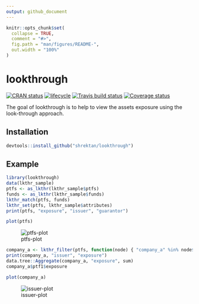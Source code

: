 ```yaml
---
output: github_document
---
```


<!-- README.md is generated from README.Rmd. Please edit that file -->

```r
knitr::opts_chunk$set(
  collapse = TRUE,
  comment = "#>",
  fig.path = "man/figures/README-",
  out.width = "100%"
)
```
# lookthrough

[![CRAN status](https://www.r-pkg.org/badges/version/lookthrough)](https://cran.r-project.org/package=lookthrough)
[![lifecycle](https://img.shields.io/badge/lifecycle-experimental-orange.svg)](https://www.tidyverse.org/lifecycle/#experimental)
[![Travis build status](https://travis-ci.org/shrektan/lookthrough.svg?branch=master)](https://travis-ci.org/shrektan/lookthrough)
[![Coverage status](https://codecov.io/gh/shrektan/lookthrough/branch/master/graph/badge.svg)](https://codecov.io/github/shrektan/lookthrough?branch=master)

The goal of lookthrough is to help to view the assets exposure using the look-through approach.

## Installation

``` r
devtools::install_github("shrektan/lookthrough")
```

## Example

```r
library(lookthrough)
data(lkthr_sample)
ptfs <- as_lkthr(lkthr_sample$ptfs)
funds <- as_lkthr(lkthr_sample$funds)
lkthr_match(ptfs, funds)
lkthr_set(ptfs, lkthr_sample$attributes)
print(ptfs, "exposure", "issuer", "guarantor")
```

```r
plot(ptfs)
```

![ptfs-plot](man/figures/ptfs-plot.jpeg)


```r
company_a <- lkthr_filter(ptfs, function(node) { "company_a" %in% node$issuer })
print(company_a, "issuer", "exposure")
data.tree::Aggregate(company_a, "exposure", sum)
company_a$ptf1$exposure
```

```r
plot(company_a)
```

![issuer-plot](man/figures/issuer-plot.jpeg)

